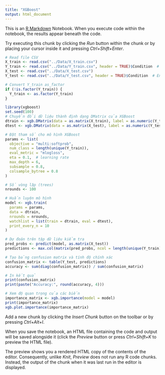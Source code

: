 ```yaml
---
title: "XGBoost"
output: html_document
---
```


This is an [R Markdown](http://rmarkdown.rstudio.com) Notebook. When you execute code within the notebook, the results appear beneath the code. 

Try executing this chunk by clicking the *Run* button within the chunk or by placing your cursor inside it and pressing *Ctrl+Shift+Enter*. 


```r
# Read file CSV
X_train <- read.csv("../Data/X_train.csv")
Y_train <- read.csv("../Data/Y_train.csv", header = TRUE)$Condition  # Ensure Y_train is read as a vector
X_test <- read.csv("../Data/X_test.csv")
Y_test <- read.csv("../Data/Y_test.csv", header = TRUE)$Condition  # Ensure Y_test is read as a vector

# Convert Y_train as_factor
if (!is.factor(Y_train)) {
  Y_train <- as.factor(Y_train)
}
```

```r
library(xgboost)
set.seed(100)
# Chuyển đổi dữ liệu thành định dạng DMatrix của XGBoost
dtrain <- xgb.DMatrix(data = as.matrix(X_train), label = as.numeric(Y_train) - 1)
dtest <- xgb.DMatrix(data = as.matrix(X_test), label = as.numeric(Y_test) - 1)

# Đặt tham số cho mô hình XGBoost
params <- list(
  objective = "multi:softprob",  
  num_class = length(unique(Y_train)),  
  eval_metric = "mlogloss", 
  eta = 0.1,  # learning rate
  max_depth = 6,  
  subsample = 0.8, 
  colsample_bytree = 0.8 
)

# Số vòng lặp (trees)
nrounds <- 100

# Huấn luyện mô hình
model <- xgb.train(
  params = params,
  data = dtrain,
  nrounds = nrounds,
  watchlist = list(train = dtrain, eval = dtest),
  print_every_n = 10
)

# Dự đoán trên tập dữ liệu kiểm tra
pred_probs <- predict(model, as.matrix(X_test))
predictions <- max.col(matrix(pred_probs, ncol = length(unique(Y_train)), byrow = TRUE)) - 1

# Tạo bảng confusion matrix và tính độ chính xác
confusion_matrix <- table(Y_test, predictions)
accuracy <- sum(diag(confusion_matrix)) / sum(confusion_matrix)

# In kết quả
print(confusion_matrix)
print(paste("Accuracy:", round(accuracy, 4)))

# Xem độ quan trọng của các biến
importance_matrix <- xgb.importance(model = model)
print(importance_matrix)
xgb.plot.importance(importance_matrix)
```

Add a new chunk by clicking the *Insert Chunk* button on the toolbar or by pressing *Ctrl+Alt+I*.

When you save the notebook, an HTML file containing the code and output will be saved alongside it (click the *Preview* button or press *Ctrl+Shift+K* to preview the HTML file).

The preview shows you a rendered HTML copy of the contents of the editor. Consequently, unlike *Knit*, *Preview* does not run any R code chunks. Instead, the output of the chunk when it was last run in the editor is displayed.
